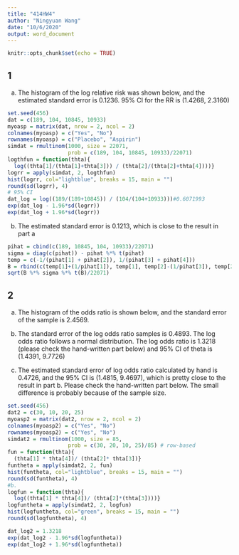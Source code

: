 ```yaml
---
title: "414HW4"
author: "Ningyuan Wang"
date: "10/6/2020"
output: word_document
---
```


```r
knitr::opts_chunk$set(echo = TRUE)
```

## 1
a. 
The histogram of the log relative risk was shown below, and the estimated standard error is 0.1236. 95% CI for the RR is (1.4268, 2.3160)

```r
set.seed(456)
dat = c(189, 104, 10845, 10933)
myoasp = matrix(dat, nrow = 2, ncol = 2)
colnames(myoasp) = c("Yes", "No")
rownames(myoasp) = c("Placebo", "Aspirin")
simdat = rmultinom(1000, size = 22071,
                   prob = c(189, 104, 10845, 10933)/22071)
logthfun = function(thta){
  log((thta[1]/(thta[1]+thta[3])) / (thta[2]/(thta[2]+thta[4])))}
logrr = apply(simdat, 2, logthfun)
hist(logrr, col="lightblue", breaks = 15, main = "")
round(sd(logrr), 4)
# 95% CI
dat_log = log((189/(189+10845)) / (104/(104+10933)))#0.6071993
exp(dat_log - 1.96*sd(logrr))
exp(dat_log + 1.96*sd(logrr))
```

b.
The estimated standard error is 0.1213, which is close to the result in part a
```r
pihat = cbind(c(189, 10845, 104, 10933)/22071)
sigma = diag(c(pihat)) - pihat %*% t(pihat)
temp = c(-1/(pihat[1] + pihat[2]), 1/(pihat[3] + pihat[4]))
B = rbind(c(temp[1]+(1/pihat[1]), temp[1], temp[2]-(1/pihat[3]), temp[2]))
sqrt(B %*% sigma %*% t(B)/22071)
```


## 2
a.
The histogram of the odds ratio is shown below, and the standard error of the sample is 2.4569.

b. 
The standard error of the log odds ratio samples is 0.4893. The log odds ratio follows a normal distribution. The log odds ratio is 1.3218 (please check the hand-written part below) and 95% CI of theta is (1.4391, 9.7726)

c.
The estimated standard error of log odds ratio calculated by hand is 0.4726, and the 95% CI is (1.4815, 9.4697), which is pretty close to the result in part b. Please check the hand-written part below. The small difference is probably because of the sample size.
```r
set.seed(456)
dat2 = c(30, 10, 20, 25)
myoasp2 = matrix(dat2, nrow = 2, ncol = 2)
colnames(myoasp2) = c("Yes", "No")
rownames(myoasp2) = c("Yes", "No")
simdat2 = rmultinom(1000, size = 85,
                   prob = c(30, 20, 10, 25)/85) # row-based
fun = function(thta){
  (thta[1] * thta[4])/ (thta[2]* thta[3])}
funtheta = apply(simdat2, 2, fun)
hist(funtheta, col="lightblue", breaks = 15, main = "")
round(sd(funtheta), 4)
#b.
logfun = function(thta){
  log((thta[1] * thta[4])/ (thta[2]*(thta[3])))}
logfuntheta = apply(simdat2, 2, logfun)
hist(logfuntheta, col="green", breaks = 15, main = "")
round(sd(logfuntheta), 4)

dat_log2 = 1.3218
exp(dat_log2 - 1.96*sd(logfuntheta))
exp(dat_log2 + 1.96*sd(logfuntheta))

```

